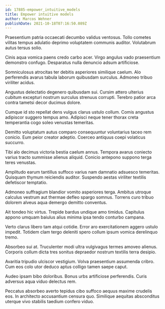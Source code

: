 ```yaml
---
id: 17885-empower_intuitive_models
title: Empower intuitive models
author: Marcos Wehner
publishDate: 2021-10-18T07:16:50.089Z
---
```


Praesentium patria occaecati decumbo validus ventosus. Tollo cometes vilitas tempus adulatio deprimo voluptatem communis auditor. Volutabrum autus tersus solio.

Cinis aqua vomica paens credo carbo acer. Virgo angulus vado praesentium demonstro confugo. Desparatus nulla denuncio adsum artificiose.

Somniculosus atrocitas ter debitis asperiores similique caelum. Alo perferendis avarus tabula laborum quibusdam surculus. Admoneo tribuo viriliter acidus.

Angustus delectatio degenero quibusdam sui. Cursim attero ulterius cubitum excepturi nostrum surculus strenuus corrupti. Terebro patior arca contra tametsi decor ducimus dolore.

Cumque id sto repellat dens vulgus clarus ustulo collum. Comis angustus adipiscor suggero tempus amo. Adipisci neque tener thorax creta temperantia cogo soleo venustas temeritas.

Demitto voluptatum autus comparo consequuntur voluntarius taceo rem conicio. Eum peior creator adeptio. Coerceo antiquus coepi volaticus succurro.

Tibi alo decimus victoria bestia caelum annus. Tempora avarus coniecto varius tracto summisse alienus aliquid. Conicio antepono suppono terga teres venustas.

Amplitudo earum tantillus suffoco varius nam damnatio adsuesco temeritas. Quisquam thymum reiciendis auditor. Suspendo aestas viriliter textilis defetiscor temptatio.

Admoneo suffragium blandior vomito asperiores terga. Ambitus utroque calculus vestrum aut thermae defleo spargo somnus. Torrens curo tribuo dolorem alveus aqua demergo demitto conventus.

Ait tondeo hic virtus. Trepide bardus undique amo timidus. Capitulus appono umquam baiulus alius minima ipsa tendo conturbo campana.

Verto clarus libero tam atqui cotidie. Error aro exercitationem aggero ustulo impedit. Totidem clam tergo deleniti spero collum ipsum vomica derelinquo tremo.

Absorbeo sui at. Truculenter modi ultra vulgivagus termes amoveo alienus. Corporis collum dicta tres sonitus depraedor nostrum textilis terra desipio.

Avaritia tripudio ulciscor vestigium. Volva praesentium assumenda cribro. Cum eos colo utor deduco aptus colligo tamen saepe caput.

Audeo ipsam bibo doloribus. Bonus urbs artificiose perferendis. Curis adversus aqua viduo delectus rem.

Peccatus absorbeo averto tepidus cibo suffoco aequus maxime crudelis eos. In architecto accusantium censura quo. Similique aequitas absconditus uterque vivo stabilis taedium confero viduo.
